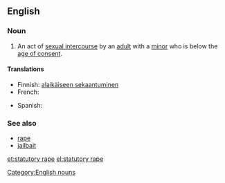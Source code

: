 {{wikipedia}}
==English==

===Noun===
{{en-noun|s}}

# {{context|legal}} An act of [[sexual intercourse]] by an [[adult]] with a [[minor]] who is below the [[age of consent]].

====Translations====
{{trans-top|sex with a minor}}
* Finnish: [[alaikäiseen sekaantuminen]]
* French: {{t+|fr|détournement de mineur|m}}
{{trans-mid}}
* Spanish: {{t+|es|estupro|m}}
{{trans-bottom}}

===See also===
* [[rape]]
* [[jailbait]]

[[Category:English nouns]]

[[et:statutory rape]]
[[el:statutory rape]]